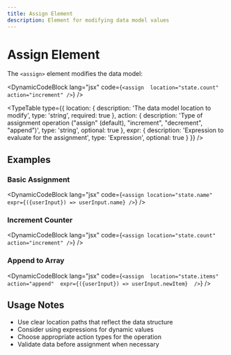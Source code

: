 ```yaml
---
title: Assign Element
description: Element for modifying data model values
---
```



# Assign Element

The `<assign>` element modifies the data model:

<DynamicCodeBlock lang="jsx" code={`<assign 
  location="state.count"
  action="increment"
/>`} />

<TypeTable
  type={{
    location: {
      description: 'The data model location to modify',
      type: 'string',
      required: true
    },
    action: {
      description: 'Type of assignment operation ("assign" (default), "increment", "decrement", "append")',
      type: 'string',
      optional: true
    },
    expr: {
      description: 'Expression to evaluate for the assignment',
      type: 'Expression',
      optional: true
    }
  }}
/>

## Examples

### Basic Assignment

<DynamicCodeBlock lang="jsx" code={`<assign location="state.name" expr={({userInput}) => userInput.name} />`} />

### Increment Counter

<DynamicCodeBlock lang="jsx" code={`<assign location="state.count" action="increment" />`} />

### Append to Array

<DynamicCodeBlock lang="jsx" code={`<assign 
  location="state.items" 
  action="append" 
  expr={({userInput}) => userInput.newItem} 
/>`} />

## Usage Notes

- Use clear location paths that reflect the data structure
- Consider using expressions for dynamic values
- Choose appropriate action types for the operation
- Validate data before assignment when necessary
